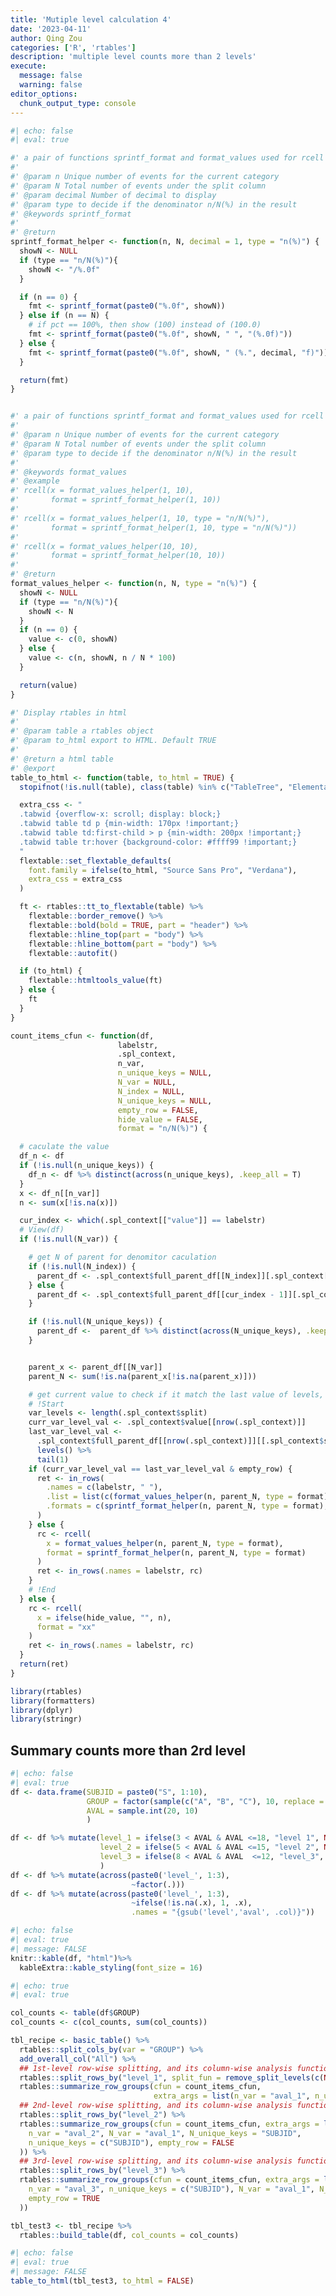 ```yaml
---
title: 'Mutiple level calculation 4'
date: '2023-04-11'
author: Qing Zou
categories: ['R', 'rtables']
description: 'multiple level counts more than 2 levels'
execute:
  message: false
  warning: false
editor_options:
  chunk_output_type: console
---
```



```r
#| echo: false
#| eval: true

#' a pair of functions sprintf_format and format_values used for rcell
#'
#' @param n Unique number of events for the current category
#' @param N Total number of events under the split column
#' @param decimal Number of decimal to display
#' @param type to decide if the denominator n/N(%) in the result
#' @keywords sprintf_format
#'
#' @return
sprintf_format_helper <- function(n, N, decimal = 1, type = "n(%)") {
  showN <- NULL
  if (type == "n/N(%)"){
    showN <- "/%.0f"
  }

  if (n == 0) {
    fmt <- sprintf_format(paste0("%.0f", showN))
  } else if (n == N) {
    # if pct == 100%, then show (100) instead of (100.0)
    fmt <- sprintf_format(paste0("%.0f", showN, " ", "(%.0f)"))
  } else {
    fmt <- sprintf_format(paste0("%.0f", showN, " (%.", decimal, "f)"))
  }

  return(fmt)
}


#' a pair of functions sprintf_format and format_values used for rcell
#'
#' @param n Unique number of events for the current category
#' @param N Total number of events under the split column
#' @param type to decide if the denominator n/N(%) in the result
#'
#' @keywords format_values
#' @example
#' rcell(x = format_values_helper(1, 10),
#'       format = sprintf_format_helper(1, 10))
#'
#' rcell(x = format_values_helper(1, 10, type = "n/N(%)"),
#'       format = sprintf_format_helper(1, 10, type = "n/N(%)"))
#'
#' rcell(x = format_values_helper(10, 10),
#'       format = sprintf_format_helper(10, 10))
#'
#' @return
format_values_helper <- function(n, N, type = "n(%)") {
  showN <- NULL
  if (type == "n/N(%)"){
    showN <- N
  }
  if (n == 0) {
    value <- c(0, showN)
  } else {
    value <- c(n, showN, n / N * 100)
  }

  return(value)
}

#' Display rtables in html
#'
#' @param table a rtables object
#' @param to_html export to HTML. Default TRUE
#'
#' @return a html table
#' @export
table_to_html <- function(table, to_html = TRUE) {
  stopifnot(!is.null(table), class(table) %in% c("TableTree", "ElementaryTable"))

  extra_css <- "
  .tabwid {overflow-x: scroll; display: block;}
  .tabwid table td p {min-width: 170px !important;}
  .tabwid table td:first-child > p {min-width: 200px !important;}
  .tabwid table tr:hover {background-color: #ffff99 !important;}
  "
  flextable::set_flextable_defaults(
    font.family = ifelse(to_html, "Source Sans Pro", "Verdana"),
    extra_css = extra_css
  )

  ft <- rtables::tt_to_flextable(table) %>%
    flextable::border_remove() %>%
    flextable::bold(bold = TRUE, part = "header") %>%
    flextable::hline_top(part = "body") %>%
    flextable::hline_bottom(part = "body") %>%
    flextable::autofit()

  if (to_html) {
    flextable::htmltools_value(ft)
  } else {
    ft
  }
}

count_items_cfun <- function(df,
                        labelstr,
                        .spl_context,
                        n_var,
                        n_unique_keys = NULL,
                        N_var = NULL,
                        N_index = NULL,
                        N_unique_keys = NULL,
                        empty_row = FALSE,
                        hide_value = FALSE,
                        format = "n/N(%)") {

  # caculate the value
  df_n <- df
  if (!is.null(n_unique_keys)) {
    df_n <- df %>% distinct(across(n_unique_keys), .keep_all = T)
  }
  x <- df_n[[n_var]]
  n <- sum(x[!is.na(x)])

  cur_index <- which(.spl_context[["value"]] == labelstr)
  # View(df)
  if (!is.null(N_var)) {

    # get N of parent for denomitor caculation
    if (!is.null(N_index)) {
      parent_df <- .spl_context$full_parent_df[[N_index]][.spl_context[["cur_col_subset"]][[N_index]], ]
    } else {
      parent_df <- .spl_context$full_parent_df[[cur_index - 1]][.spl_context[["cur_col_subset"]][[cur_index - 1]], ]
    }

    if (!is.null(N_unique_keys)) {
      parent_df <-  parent_df %>% distinct(across(N_unique_keys), .keep_all = T)
    }


    parent_x <- parent_df[[N_var]]
    parent_N <- sum(!is.na(parent_x[!is.na(parent_x)]))

    # get current value to check if it match the last value of levels, for empty row
    # !Start
    var_levels <- length(.spl_context$split)
    curr_var_level_val <- .spl_context$value[[nrow(.spl_context)]]
    last_var_level_val <-
      .spl_context$full_parent_df[[nrow(.spl_context)]][[.spl_context$split[var_levels]]] %>%
      levels() %>%
      tail(1)
    if (curr_var_level_val == last_var_level_val & empty_row) {
      ret <- in_rows(
        .names = c(labelstr, " "),
        .list = list(c(format_values_helper(n, parent_N, type = format)), NULL),
        .formats = c(sprintf_format_helper(n, parent_N, type = format), "xx")
      )
    } else {
      rc <- rcell(
        x = format_values_helper(n, parent_N, type = format),
        format = sprintf_format_helper(n, parent_N, type = format)
      )
      ret <- in_rows(.names = labelstr, rc)
    }
    # !End
  } else {
    rc <- rcell(
      x = ifelse(hide_value, "", n),
      format = "xx"
    )
    ret <- in_rows(.names = labelstr, rc)
  }
  return(ret)
}
```


```r
library(rtables)
library(formatters)
library(dplyr)
library(stringr)
```

## Summary counts more than 2rd level

```r
#| echo: false
#| eval: true
df <- data.frame(SUBJID = paste0("S", 1:10),
                 GROUP = factor(sample(c("A", "B", "C"), 10, replace = T), levels = c("A", "B", "C")),
                 AVAL = sample.int(20, 10)
                 )

df <- df %>% mutate(level_1 = ifelse(3 < AVAL & AVAL <=18, "level 1", NA_character_),
                    level_2 = ifelse(5 < AVAL & AVAL <=15, "level 2", NA_character_),
                    level_3 = ifelse(8 < AVAL & AVAL  <=12, "level_3", NA_character_)
                    )
df <- df %>% mutate(across(paste0('level_', 1:3),
                           ~factor(.)))
df <- df %>% mutate(across(paste0('level_', 1:3),
                           ~ifelse(!is.na(.x), 1, .x),
                           .names = "{gsub('level','aval', .col)}"))
```
```r
#| echo: false
#| eval: true
#| message: FALSE
knitr::kable(df, "html")%>%
  kableExtra::kable_styling(font_size = 16)
```


```r
#| echo: true
#| eval: true

col_counts <- table(df$GROUP)
col_counts <- c(col_counts, sum(col_counts))

tbl_recipe <- basic_table() %>%
  rtables::split_cols_by(var = "GROUP") %>%
  add_overall_col("All") %>%
  ## 1st-level row-wise splitting, and its column-wise analysis function
  rtables::split_rows_by("level_1", split_fun = remove_split_levels(c(NA_character_))) %>%
  rtables::summarize_row_groups(cfun = count_items_cfun,
                                extra_args = list(n_var = "aval_1", n_unique_keys = "SUBJID", hide_value = FALSE)) %>%
  ## 2nd-level row-wise splitting, and its column-wise analysis function, use n_unique_keys to remove duplicated records
  rtables::split_rows_by("level_2") %>%
  rtables::summarize_row_groups(cfun = count_items_cfun, extra_args = list(
    n_var = "aval_2", N_var = "aval_1", N_unique_keys = "SUBJID",
    n_unique_keys = c("SUBJID"), empty_row = FALSE
  )) %>%
  ## 3rd-level row-wise splitting, and its column-wise analysis function, use n_unique_keys to remove duplicated records
  rtables::split_rows_by("level_3") %>%
  rtables::summarize_row_groups(cfun = count_items_cfun, extra_args = list(
    n_var = "aval_3", n_unique_keys = c("SUBJID"), N_var = "aval_1", N_unique_keys = "SUBJID", N_index = 1,
    empty_row = TRUE
  ))

tbl_test3 <- tbl_recipe %>%
  rtables::build_table(df, col_counts = col_counts)
```


```r
#| echo: false
#| eval: true
#| message: FALSE
table_to_html(tbl_test3, to_html = FALSE)
```
